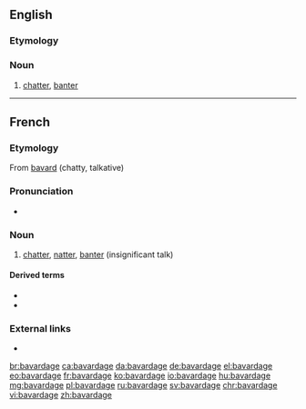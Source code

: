 ==English==

===Etymology===
{{etyl|fr|en}}

===Noun===
{{en-noun|-}}

# [[chatter]], [[banter]]

----

==French==

===Etymology===
From [[bavard]] (chatty, talkative)

===Pronunciation===
* {{audio|Fr-bavardage.ogg|Audio|lang=fr}}

===Noun===
{{fr-noun|m}}

# [[chatter]], [[natter]], [[banter]] (insignificant talk)

====Derived terms====
* {{l|fr|bavarder}}
* {{l|fr|bavardeur}}

===External links===
* {{R:TLFi}}

[[br:bavardage]]
[[ca:bavardage]]
[[da:bavardage]]
[[de:bavardage]]
[[el:bavardage]]
[[eo:bavardage]]
[[fr:bavardage]]
[[ko:bavardage]]
[[io:bavardage]]
[[hu:bavardage]]
[[mg:bavardage]]
[[pl:bavardage]]
[[ru:bavardage]]
[[sv:bavardage]]
[[chr:bavardage]]
[[vi:bavardage]]
[[zh:bavardage]]